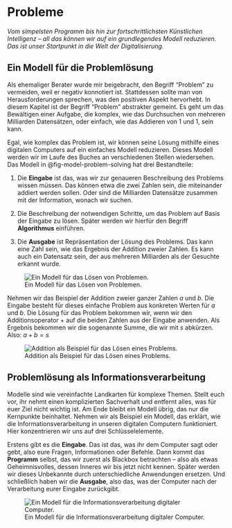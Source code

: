 # Probleme

*Vom simpelsten Programm bis hin zur fortschrittlichsten Künstlichen Intelligenz – all das können wir auf ein grundlegendes Modell reduzieren. Das ist unser Startpunkt in die Welt der Digitalisierung.*

## Ein Modell für die Problemlösung

Als ehemaliger Berater wurde mir beigebracht, den Begriff "Problem" zu vermeiden, weil er negativ konnotiert ist. Stattdessen sollte man von Herausforderungen sprechen, was den positiven Aspekt hervorhebt. In diesem Kapitel ist der Begriff "Problem" abstrakter gemeint. Es geht um das Bewältigen einer Aufgabe, die komplex, wie das Durchsuchen von mehreren Milliarden Datensätzen, oder einfach, wie das Addieren von 1 und 1, sein kann.

Egal, wie komplex das Problem ist, wir können seine Lösung mithilfe eines digitalen Computers auf ein einfaches Modell reduzieren. Dieses Modell werden wir im Laufe des Buches an verschiedenen Stellen wiedersehen. Das Modell in @fig-model-problem-solving hat drei Bestandteile:

1.  Die **Eingabe** ist das, was wir zur genaueren Beschreibung des Problems wissen müssen. Das können etwa die zwei Zahlen sein, die miteinander addiert werden sollen. Oder sind die Milliarden Datensätze zusammen mit der Information, wonach wir suchen.

2.  Die Beschreibung der notwendigen Schritte, um das Problem auf Basis der Eingabe zu lösen. Später werden wir hierfür den Begriff **Algorithmus** einführen.

3.  Die **Ausgabe** ist Repräsentation der Lösung des Problems. Das kann eine Zahl sein, wie das Ergebnis der Addition zweier Zahlen. Es kann auch ein Datensatz sein, der aus mehreren Milliarden als der Gesuchte erkannt wurde.

![Ein Modell für das Lösen von Problemen.](https://winf-hsos.github.io/university-docs/images/problem_model_input_solution_output.png){#fig-model-problem-solving}

Nehmen wir das Beispiel der Addition zweier ganzer Zahlen $a$ und $b$. Die Eingabe besteht für dieses einfache Problem aus konkreten Werten für $a$ und $b$. Die Lösung für das Problem bekommen wir, wenn wir den Additionsoperator $+$ auf die beiden Zahlen aus der Eingabe anwenden. Als Ergebnis bekommen wir die sogenannte Summe, die wir mit $s$ abkürzen. Also: $a + b = s$

![Addition als Beispiel für das Lösen eines Problems.](https://winf-hsos.github.io/university-docs/images/problem_example_addition.png)

## Problemlösung als Informationsverarbeitung

Modelle sind wie vereinfachte Landkarten für komplexe Themen. Stellt euch vor, ihr nehmt einen komplizierten Sachverhalt und entfernt alles, was für euer Ziel nicht wichtig ist. Am Ende bleibt ein Modell übrig, das nur die Kernpunkte beinhaltet. Nehmen wir als Beispiel ein Modell, das erklärt, wie die Informationsverarbeitung in unseren digitalen Computern funktioniert. Hier konzentrieren wir uns auf drei Schlüsselelemente.

Erstens gibt es die **Eingabe**. Das ist das, was ihr dem Computer sagt oder gebt, also eure Fragen, Informationen oder Befehle. Dann kommt das **Programm** selbst, das wir zuerst als Blackbox betrachten – also als etwas Geheimnisvolles, dessen Inneres wir bis jetzt nicht kennen. Später werden wir dieses Unbekannte durch unterschiedliche Anwendungen ersetzen. Und schließlich haben wir die **Ausgabe**, also das, was der Computer nach der Verarbeitung eurer Eingabe zurückgibt.

![Ein Modell für die Informationsverarbeitung digitaler Computer.](https://winf-hsos.github.io/university-docs/images/computational_schema_blackbox.png){#fig-model-computation-general}
